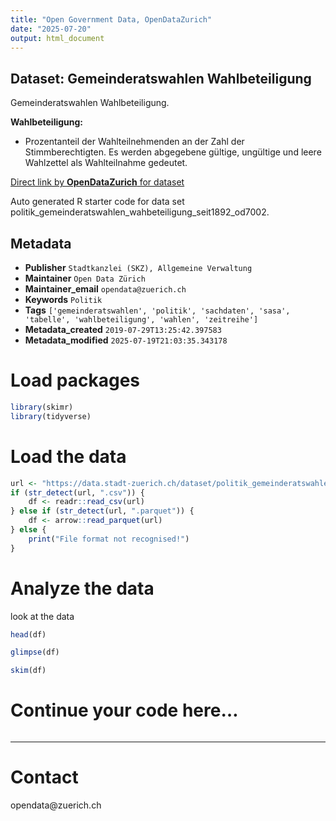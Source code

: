 ```yaml
---
title: "Open Government Data, OpenDataZurich"
date: "2025-07-20"
output: html_document
---
```


## Dataset: Gemeinderatswahlen Wahlbeteiligung

Gemeinderatswahlen Wahlbeteiligung.

**Wahlbeteiligung:**

-  Prozentanteil der Wahlteilnehmenden an der Zahl der Stimmberechtigten. Es werden abgegebene
gültige, ungültige und leere Wahlzettel als Wahlteilnahme gedeutet.

 

[]()



[Direct link by **OpenDataZurich** for dataset](https://data.stadt-zuerich.ch/dataset/politik_gemeinderatswahlen_wahbeteiligung_seit1892_od7002)

Auto generated R starter code for data set politik_gemeinderatswahlen_wahbeteiligung_seit1892_od7002.

## Metadata

- **Publisher** `Stadtkanzlei (SKZ), Allgemeine Verwaltung`
- **Maintainer** `Open Data Zürich`
- **Maintainer_email** `opendata@zuerich.ch`
- **Keywords** `Politik`
- **Tags** `['gemeinderatswahlen', 'politik', 'sachdaten', 'sasa', 'tabelle', 'wahlbeteiligung', 'wahlen', 'zeitreihe']`
- **Metadata_created** `2019-07-29T13:25:42.397583`
- **Metadata_modified** `2025-07-19T21:03:35.343178`


# Load packages

```r
library(skimr)
library(tidyverse)
```

# Load the data

```r
url <- "https://data.stadt-zuerich.ch/dataset/politik_gemeinderatswahlen_wahbeteiligung_seit1892_od7002/download/POL700OD7002.csv"
if (str_detect(url, ".csv")) {
    df <- readr::read_csv(url)
} else if (str_detect(url, ".parquet")) {
    df <- arrow::read_parquet(url)
} else {
    print("File format not recognised!")
}
```

# Analyze the data

look at the data
```r
head(df)
```

```r
glimpse(df)
```

```r
skim(df)
```

# Continue your code here...

```r

```

------------------------------------------------------------------------

# Contact

opendata@zuerich.ch
